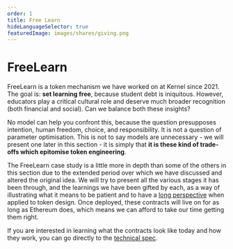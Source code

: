 ```yaml
---
order: 1
title: Free Learn
hideLanguageSelector: true
featuredImage: images/shares/giving.png
---
```


# FreeLearn

FreeLearn is a token mechanism we have worked on at Kernel since 2021. The goal is: **set learning free**, because student debt is iniquitous. However, educators play a critical cultural role and deserve much broader recognition (both financial and social). Can we balance both these insights?

No model can help you confront this, because the question presupposes intention, human freedom, choice, and responsibility. It is not a question of parameter optimisation. This is not to say models are unnecessary - we will present one later in this section - it is simply that **it is these kind of trade-offs which epitomise token engineering**.  

The FreeLearn case study is a little more in depth than some of the others in this section due to the extended period over which we have discussed and altered the original idea. We will try to present all the various stages it has been through, and the learnings we have been gifted by each, as a way of illustrating what it means to be patient and to have a [long perspective](https://archive.devcon.org/archive/watch/4/a-conversation-with-stewart-brand/) when applied to token design. Once deployed, these contracts will live on for as long as Ethereum does, which means we can afford to take our time getting them right.

If you are interested in learning what the contracts look like today and how they work, you can go directly to the [technical spec](/build/token-studies/free-learn/spec/).